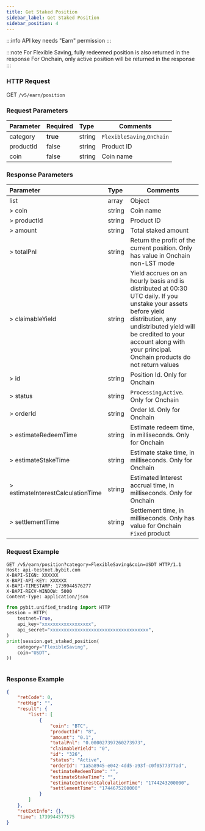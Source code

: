 ```yaml
---
title: Get Staked Position
sidebar_label: Get Staked Position
sidebar_position: 4
---
```

:::info
API key needs "Earn" permission
:::

:::note
For Flexible Saving, fully redeemed position is also returned in the response
For Onchain, only active position will be returned in the response
:::

### HTTP Request
GET `/v5/earn/position`

### Request Parameters
| Parameter | Required | Type | Comments|
|:----- |:-------|:-----|------ |
|category|**true**|string|`FlexibleSaving`,`OnChain`|
|productId|false|string|Product ID|
|coin|false|string|Coin name|

### Response Parameters
| Parameter | Type | Comments|
|:----- |:-----|----- |
|list|array|Object|
|> coin|string |Coin name |
|> productId|string |Product ID|
|> amount|string |Total staked amount|
|> totalPnl|string |Return the profit of the current position. Only has value in Onchain non-LST mode|
|> claimableYield|string |Yield accrues on an hourly basis and is distributed at 00:30 UTC daily. If you unstake your assets before yield distribution, any undistributed yield will be credited to your account along with your principal. Onchain products do not return values|
|> id|string |Position Id. Only for Onchain|
|> status|string |`Processing`,`Active`. Only for Onchain|
|> orderId|string |Order Id. Only for Onchain|
|> estimateRedeemTime|string |Estimate redeem time, in milliseconds. Only for Onchain|
|> estimateStakeTime|string |Estimate stake time, in milliseconds. Only for Onchain|
|> estimateInterestCalculationTime|string |Estimated Interest accrual time, in milliseconds. Only for Onchain |
|> settlementTime|string |Settlement time, in milliseconds. Only has value for Onchain `Fixed` product|

### Request Example

<Tabs groupId="programming-languages">
<TabItem value="http" label="HTTP">

```http
GET /v5/earn/position?category=FlexibleSaving&coin=USDT HTTP/1.1
Host: api-testnet.bybit.com
X-BAPI-SIGN: XXXXXX
X-BAPI-API-KEY: XXXXXX
X-BAPI-TIMESTAMP: 1739944576277
X-BAPI-RECV-WINDOW: 5000
Content-Type: application/json
```

</TabItem>
<TabItem value="python" label="Python">

```python
from pybit.unified_trading import HTTP
session = HTTP(
    testnet=True,
    api_key="xxxxxxxxxxxxxxxxxx",
    api_secret="xxxxxxxxxxxxxxxxxxxxxxxxxxxxxxxxxxxx",
)
print(session.get_staked_position(
    category="FlexibleSaving",
    coin="USDT",
))
```

</TabItem>

<TabItem value="Node" label="Node.js">

```n4js

```

</TabItem>
</Tabs>

### Response Example

```json
{
    "retCode": 0,
    "retMsg": "",
    "result": {
        "list": [
            {
                "coin": "BTC",
                "productId": "8",
                "amount": "0.1",
                "totalPnl": "0.000027397260273973",
                "claimableYield": "0",
                "id": "326",
                "status": "Active",
                "orderId": "1a5a8945-e042-4dd5-a93f-c0f0577377ad",
                "estimateRedeemTime": "",
                "estimateStakeTime": "",
                "estimateInterestCalculationTime": "1744243200000",
                "settlementTime": "1744675200000"
            }
        ]
    },
    "retExtInfo": {},
    "time": 1739944577575
}
```
